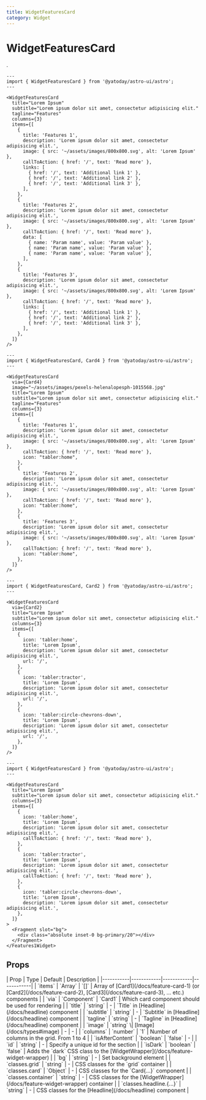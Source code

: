 ```yaml
---
title: WidgetFeaturesCard
category: Widget
---
```



# WidgetFeaturesCard

<SourceLink name="WidgetFeaturesCard" />

.

<Demo title="Full of content">
  <WidgetFeaturesCard
    title="Lorem Ipsum"
    subtitle="Lorem ipsum dolor sit amet, consectetur adipisicing elit."
    tagline="Features"
    columns={3}
    items={[
      {
        title: 'Features 1',
        description: 'Lorem ipsum dolor sit amet, consectetur adipisicing elit.',
        image: { src: '~/assets/images/800x800.svg', alt: 'Lorem Ipsum' },
        callToAction: { href: '/', text: 'Read more' },
        links: [
          { href: '/', text: 'Additional link 1' },
          { href: '/', text: 'Additional link 2' },
          { href: '/', text: 'Additional link 3' },
        ],
      },
      {
        title: 'Features 2',
        description: 'Lorem ipsum dolor sit amet, consectetur adipisicing elit.',
        image: { src: '~/assets/images/800x800.svg', alt: 'Lorem Ipsum' },
        callToAction: { href: '/', text: 'Read more' },
        data: [
          { name: 'Param name', value: 'Param value' },
          { name: 'Param name', value: 'Param value' },
          { name: 'Param name', value: 'Param value' },
        ],
      },
      {
        title: 'Features 3',
        description: 'Lorem ipsum dolor sit amet, consectetur adipisicing elit.',
        image: { src: '~/assets/images/800x800.svg', alt: 'Lorem Ipsum' },
        callToAction: { href: '/', text: 'Read more' },
        links: [
          { href: '/', text: 'Additional link 1' },
          { href: '/', text: 'Additional link 2' },
          { href: '/', text: 'Additional link 3' },
        ],
      },
    ]}
  />
</Demo>

```astro
---
import { WidgetFeaturesCard } from '@yatoday/astro-ui/astro';
---

<WidgetFeaturesCard
  title="Lorem Ipsum"
  subtitle="Lorem ipsum dolor sit amet, consectetur adipisicing elit."
  tagline="Features"
  columns={3}
  items={[
    {
      title: 'Features 1',
      description: 'Lorem ipsum dolor sit amet, consectetur adipisicing elit.',
      image: { src: '~/assets/images/800x800.svg', alt: 'Lorem Ipsum' },
      callToAction: { href: '/', text: 'Read more' },
      links: [
        { href: '/', text: 'Additional link 1' },
        { href: '/', text: 'Additional link 2' },
        { href: '/', text: 'Additional link 3' },
      ],
    },
    {
      title: 'Features 2',
      description: 'Lorem ipsum dolor sit amet, consectetur adipisicing elit.',
      image: { src: '~/assets/images/800x800.svg', alt: 'Lorem Ipsum' },
      callToAction: { href: '/', text: 'Read more' },
      data: [
        { name: 'Param name', value: 'Param value' },
        { name: 'Param name', value: 'Param value' },
        { name: 'Param name', value: 'Param value' },
      ],
    },
    {
      title: 'Features 3',
      description: 'Lorem ipsum dolor sit amet, consectetur adipisicing elit.',
      image: { src: '~/assets/images/800x800.svg', alt: 'Lorem Ipsum' },
      callToAction: { href: '/', text: 'Read more' },
      links: [
        { href: '/', text: 'Additional link 1' },
        { href: '/', text: 'Additional link 2' },
        { href: '/', text: 'Additional link 3' },
      ],
    },
  ]}
/>
```


<Demo title="With Image & Card4 for render">
  <WidgetFeaturesCard
    via={Card4}
    image={{src: '~/assets/images/pexels-helenalopesph-1015568.jpg', alt: ''}}
    title="Lorem Ipsum"
    subtitle="Lorem ipsum dolor sit amet, consectetur adipisicing elit."
    tagline="Features"
    columns={3}
    items={[
      {
        title: 'Features 1',
        description: 'Lorem ipsum dolor sit amet, consectetur adipisicing elit.',
        image: { src: '~/assets/images/800x800.svg', alt: 'Lorem Ipsum' },
        callToAction: { href: '/', text: 'Read more' },
        icon: "tabler:home",
      },
      {
        title: 'Features 2',
        description: 'Lorem ipsum dolor sit amet, consectetur adipisicing elit.',
        image: { src: '~/assets/images/800x800.svg', alt: 'Lorem Ipsum' },
        callToAction: { href: '/', text: 'Read more' },
        icon: "tabler:home",
      },
      {
        title: 'Features 3',
        description: 'Lorem ipsum dolor sit amet, consectetur adipisicing elit.',
        image: { src: '~/assets/images/800x800.svg', alt: 'Lorem Ipsum' },
        callToAction: { href: '/', text: 'Read more' },
        icon: "tabler:home",
      },
    ]}
  />
</Demo>


```astro
---
import { WidgetFeaturesCard, Card4 } from '@yatoday/astro-ui/astro';
---

<WidgetFeaturesCard
  via={Card4}
  image="~/assets/images/pexels-helenalopesph-1015568.jpg"
  title="Lorem Ipsum"
  subtitle="Lorem ipsum dolor sit amet, consectetur adipisicing elit."
  tagline="Features"
  columns={3}
  items={[
    {
      title: 'Features 1',
      description: 'Lorem ipsum dolor sit amet, consectetur adipisicing elit.',
      image: { src: '~/assets/images/800x800.svg', alt: 'Lorem Ipsum' },
      callToAction: { href: '/', text: 'Read more' },
      icon: "tabler:home",
    },
    {
      title: 'Features 2',
      description: 'Lorem ipsum dolor sit amet, consectetur adipisicing elit.',
      image: { src: '~/assets/images/800x800.svg', alt: 'Lorem Ipsum' },
      callToAction: { href: '/', text: 'Read more' },
      icon: "tabler:home",
    },
    {
      title: 'Features 3',
      description: 'Lorem ipsum dolor sit amet, consectetur adipisicing elit.',
      image: { src: '~/assets/images/800x800.svg', alt: 'Lorem Ipsum' },
      callToAction: { href: '/', text: 'Read more' },
      icon: "tabler:home",
    },
  ]}
/>
```

<Demo title="With icons & Card2 for render">
  <WidgetFeaturesCard
    via={Card2}
    title="Lorem Ipsum"
    subtitle="Lorem ipsum dolor sit amet, consectetur adipisicing elit."
    columns={3}
    items={[
      {
        icon: 'tabler:home',
        title: 'Lorem Ipsum',
        description: 'Lorem ipsum dolor sit amet, consectetur adipisicing elit.',
        url: '/',
      },
      {
        icon: 'tabler:tractor',
        title: 'Lorem Ipsum',
        description: 'Lorem ipsum dolor sit amet, consectetur adipisicing elit.',
        url: '/',
      },
      {
        icon: 'tabler:circle-chevrons-down',
        title: 'Lorem Ipsum',
        description: 'Lorem ipsum dolor sit amet, consectetur adipisicing elit.',
        url: '/',
      },
    ]}
  />
</Demo>

```astro
---
import { WidgetFeaturesCard, Card2 } from '@yatoday/astro-ui/astro';
---

<WidgetFeaturesCard
  via={Card2}
  title="Lorem Ipsum"
  subtitle="Lorem ipsum dolor sit amet, consectetur adipisicing elit."
  columns={3}
  items={[
    {
      icon: 'tabler:home',
      title: 'Lorem Ipsum',
      description: 'Lorem ipsum dolor sit amet, consectetur adipisicing elit.',
      url: '/',
    },
    {
      icon: 'tabler:tractor',
      title: 'Lorem Ipsum',
      description: 'Lorem ipsum dolor sit amet, consectetur adipisicing elit.',
      url: '/',
    },
    {
      icon: 'tabler:circle-chevrons-down',
      title: 'Lorem Ipsum',
      description: 'Lorem ipsum dolor sit amet, consectetur adipisicing elit.',
      url: '/',
    },
  ]}
/>
```

<Demo title="With background">
  <WidgetFeaturesCard
    title="Lorem Ipsum"
    subtitle="Lorem ipsum dolor sit amet, consectetur adipisicing elit."
    columns={3}
    items={[
      {
        icon: 'tabler:home',
        title: 'Lorem Ipsum',
        description: 'Lorem ipsum dolor sit amet, consectetur adipisicing elit.',
        callToAction: { href: '/', text: 'Read more' },
      },
      {
        icon: 'tabler:tractor',
        title: 'Lorem Ipsum',
        description: 'Lorem ipsum dolor sit amet, consectetur adipisicing elit.',
        callToAction: { href: '/', text: 'Read more' },
      },
      {
        icon: 'tabler:circle-chevrons-down',
        title: 'Lorem Ipsum',
        description: 'Lorem ipsum dolor sit amet, consectetur adipisicing elit.',
      },
    ]}
  >
    <Fragment slot="bg">
      <div className="absolute inset-0 bg-primary/20"></div>
    </Fragment>
  </WidgetFeaturesCard>
</Demo>

```astro
---
import { WidgetFeaturesCard } from '@yatoday/astro-ui/astro';
---

<WidgetFeaturesCard
  title="Lorem Ipsum"
  subtitle="Lorem ipsum dolor sit amet, consectetur adipisicing elit."
  columns={3}
  items={[
    {
      icon: 'tabler:home',
      title: 'Lorem Ipsum',
      description: 'Lorem ipsum dolor sit amet, consectetur adipisicing elit.',
      callToAction: { href: '/', text: 'Read more' },
    },
    {
      icon: 'tabler:tractor',
      title: 'Lorem Ipsum',
      description: 'Lorem ipsum dolor sit amet, consectetur adipisicing elit.',
      callToAction: { href: '/', text: 'Read more' },
    },
    {
      icon: 'tabler:circle-chevrons-down',
      title: 'Lorem Ipsum',
      description: 'Lorem ipsum dolor sit amet, consectetur adipisicing elit.',
    },
  ]}
>
  <Fragment slot="bg">
    <div class="absolute inset-0 bg-primary/20"></div>
  </Fragment>
</Features1Widget>
```

## Props

<div className="overflow-x-auto">
  <div className="min-w-xl">
    | Prop | Type | Default | Description |
    |-----------|------------|------------|------------|
    | `items` | `Array` | `[]` | Array of [Card1](/docs/feature-card-1) (or [Card2](/docs/feature-card-2), [Card3](/docs/feature-card-3), ... etc.) components |
    | `via` | `Component` | `Card1` | Which card component should be used for rendering |
    | `title` | `string` | - | `Title` in [Headline](/docs/headline) component |
    | `subtitle` | `string` | - | `Subtitle` in [Headline](/docs/headline) component |
    | `tagline` | `string` | - | `Tagline` in [Headline](/docs/headline) component |
    | `image` | `string` \| [Image](/docs/types#image) | - | - |
    | `columns` | `number` | `1` | Number of columns in the grid. From 1 to 4 |
    | `isAfterContent` | `boolean` | `false` | - |
    | `id` | `string` | - | Specify a unique id for the section |
    | `isDark` | `boolean` | `false` | Adds the `dark` CSS class to the [WidgetWrapper](/docs/feature-widget-wrapper) |
    | `bg` | `string` | - | Set background element |
    | `classes.grid` | `string` | - | CSS classes for the `grid` container |
    | `classes.card` | `Object` | - | CSS classes for the `Card{...}` component |
    | `classes.container` | `string` | - | CSS classes for the [WidgetWrapper](/docs/feature-widget-wrapper) container |
    | `classes.headline.{...}` | `string` | - | CSS classes for the [Headline](/docs/headline) component |
  </div>
</div>
